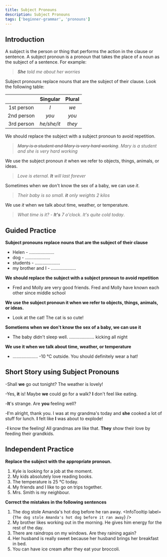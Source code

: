 ```yaml
---
title: Subject Pronouns
description: Subject Pronouns
tags: ['beginner-grammar', 'pronouns']
---
```



## Introduction

A subject is the person or thing that performs the action in the clause or sentence. A subject pronoun is a pronoun that takes the place of a noun as the subject of a sentence. For example:

> _**She** told me about her worries_

Subject pronouns replace nouns that are the subject of their clause. Look the following table:

|            |  Singular   | Plural |
| :--------: | :---------: | :----: |
| 1st person |     _I_     |  _we_  |
| 2nd person |    _you_    | _you_  |
| 3rd person | _he/she/it_ | _they_ |

We should replace the subject with a subject pronoun to avoid repetition.

> _~~Mary is a student and Mary is very hard working~~_. _Mary is a student and she is very hard working_

We use the subject pronoun _it_ when we refer to objects, things, animals, or ideas.

> _Love is eternal. **It** will last forever_

Sometimes when we don't know the sex of a baby, we can use _it_.

> _Their baby is so small. **it** only weights 2 kilos_

We use _it_ when we talk about time, weather, or temperature.

> _What time is it? - **It's** 7 o'clock_. _It's quite cold today_.

## Guided Practice

**Subject pronouns replace nouns that are the subject of their clause**

- Helen - .................... <InfoTooltip label='She' />
- dog - .................... <InfoTooltip label='It' />
- students - .................... <InfoTooltip label='They' />
- my brother and I - .................... <InfoTooltip label='We' />

**We should replace the subject with a subject pronoun to avoid repetition**

- Fred and Molly are very good friends. Fred and Molly have known each other since middle school <InfoTooltip label='They have known each other since middle school' />

**We use the subject pronoun it when we refer to objects, things, animals, or ideas.**

- Look at the cat! The cat is so cute! <InfoTooltip label='It is so cute!' />

**Sometiems when we don't know the sex of a baby, we can use it**

- The baby didn't sleep well. .................... kicking all night <InfoTooltip label='It was' />

**We use it when we talk about time, weather, or temperature**

- .................... -10 ℃ outside. You should definitely wear a hat! <InfoTooltip  label='It is' />

## Short Story using Subject Pronouns

-Shall **we** go out tonight? The weather is lovely!

-Yes, **it** is! Maybe **we** could go for a walk? **I** don't feel like eating.

-**It**'s strange. Are **you** feeling well?

-**I**'m alright, thank you. I was at my grandma's today and **she** cooked a lot of stuff for lunch. **I** felt like **I** was about to explode!

-**I** know the feeling! All grandmas are like that. **They** show their love by feeding their grandkids.

## Independent Practice

**Replace the subject with the appropriate pronoun.**

1. Kyle is looking for a job at the moment. <InfoTooltip label='He is looking for a job at the moment' />
2. My kids absolutely love reading books. <InfoTooltip label='They absolutely love reading books' />
3. The temperature is 25 ℃ today. <InfoTooltip label='It is 25 ℃ today' />
4. My friends and I like to go on trips together. <InfoTooltip label='We like to go on trips together' />
5. Mrs. Smith is my neighbour. <InfoTooltip label='She is my neighbour' />

**Correct the mistakes in the following sentences**

1. The dog stole Amanda's hot dog before he ran away. <InfoTooltip label={`The dog stole Amanda's hot dog before it ran away`} />
2. My brother likes working out in the morning. He gives him energy for the rest of the day. <InfoTooltip label='It gives him energy for the rest of the day' />
3. There are raindrops on my windows. Are they raining again? <InfoTooltip label='Is it raining again?' />
4. Her husband is really sweet because her husband brings her breakfast in bed. <InfoTooltip label='Her husband is really sweet because he brings her breakfast in bed' />
5. You can have ice cream after they eat your broccoli. <InfoTooltip label='You can have ice cream after you eat your broccoli' />
